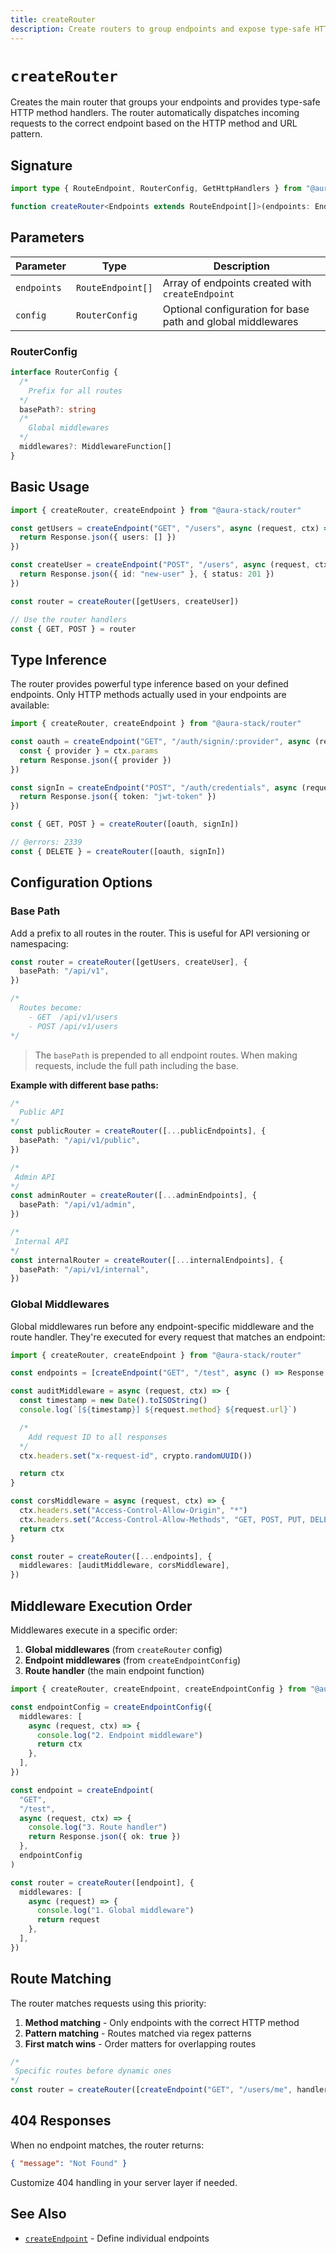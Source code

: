 ```yaml
---
title: createRouter
description: Create routers to group endpoints and expose type-safe HTTP method handlers.
---
```


# `createRouter`

Creates the main router that groups your endpoints and provides type-safe HTTP method handlers. The router automatically dispatches incoming requests to the correct endpoint based on the HTTP method and URL pattern.

## Signature

```ts lineNumbers
import type { RouteEndpoint, RouterConfig, GetHttpHandlers } from "@aura-stack/router/types"

function createRouter<Endpoints extends RouteEndpoint[]>(endpoints: Endpoints, config?: RouterConfig): GetHttpHandlers<Endpoints>
```

## Parameters

| Parameter   | Type              | Description                                                 |
| ----------- | ----------------- | ----------------------------------------------------------- |
| `endpoints` | `RouteEndpoint[]` | Array of endpoints created with `createEndpoint`            |
| `config`    | `RouterConfig`    | Optional configuration for base path and global middlewares |

### RouterConfig

```ts lineNumbers
interface RouterConfig {
  /*
    Prefix for all routes
  */
  basePath?: string
  /*
    Global middlewares
  */
  middlewares?: MiddlewareFunction[]
}
```

## Basic Usage

```ts lineNumbers
import { createRouter, createEndpoint } from "@aura-stack/router"

const getUsers = createEndpoint("GET", "/users", async (request, ctx) => {
  return Response.json({ users: [] })
})

const createUser = createEndpoint("POST", "/users", async (request, ctx) => {
  return Response.json({ id: "new-user" }, { status: 201 })
})

const router = createRouter([getUsers, createUser])

// Use the router handlers
const { GET, POST } = router
```

## Type Inference

The router provides powerful type inference based on your defined endpoints. Only HTTP methods actually used in your endpoints are available:

```ts lineNumbers
import { createRouter, createEndpoint } from "@aura-stack/router"

const oauth = createEndpoint("GET", "/auth/signin/:provider", async (request, ctx) => {
  const { provider } = ctx.params
  return Response.json({ provider })
})

const signIn = createEndpoint("POST", "/auth/credentials", async (request, ctx) => {
  return Response.json({ token: "jwt-token" })
})

const { GET, POST } = createRouter([oauth, signIn])

// @errors: 2339
const { DELETE } = createRouter([oauth, signIn])
```

## Configuration Options

### Base Path

Add a prefix to all routes in the router. This is useful for API versioning or namespacing:

```ts lineNumbers
const router = createRouter([getUsers, createUser], {
  basePath: "/api/v1",
})

/* 
  Routes become:
    - GET  /api/v1/users
    - POST /api/v1/users
*/
```

> The `basePath` is prepended to all endpoint routes. When making requests, include the full path including the base.

**Example with different base paths:**

```ts lineNumbers
/* 
  Public API
*/
const publicRouter = createRouter([...publicEndpoints], {
  basePath: "/api/v1/public",
})

/*
 Admin API
*/
const adminRouter = createRouter([...adminEndpoints], {
  basePath: "/api/v1/admin",
})

/*
 Internal API
*/
const internalRouter = createRouter([...internalEndpoints], {
  basePath: "/api/v1/internal",
})
```

### Global Middlewares

Global middlewares run before any endpoint-specific middleware and the route handler. They're executed for every request that matches an endpoint:

```ts lineNumbers
import { createRouter, createEndpoint } from "@aura-stack/router"

const endpoints = [createEndpoint("GET", "/test", async () => Response.json({}))]

const auditMiddleware = async (request, ctx) => {
  const timestamp = new Date().toISOString()
  console.log(`[${timestamp}] ${request.method} ${request.url}`)

  /*
    Add request ID to all responses
  */
  ctx.headers.set("x-request-id", crypto.randomUUID())

  return ctx
}

const corsMiddleware = async (request, ctx) => {
  ctx.headers.set("Access-Control-Allow-Origin", "*")
  ctx.headers.set("Access-Control-Allow-Methods", "GET, POST, PUT, DELETE")
  return ctx
}

const router = createRouter([...endpoints], {
  middlewares: [auditMiddleware, corsMiddleware],
})
```

## Middleware Execution Order

Middlewares execute in a specific order:

1. **Global middlewares** (from `createRouter` config)
2. **Endpoint middlewares** (from `createEndpointConfig`)
3. **Route handler** (the main endpoint function)

```ts lineNumbers
import { createRouter, createEndpoint, createEndpointConfig } from "@aura-stack/router"

const endpointConfig = createEndpointConfig({
  middlewares: [
    async (request, ctx) => {
      console.log("2. Endpoint middleware")
      return ctx
    },
  ],
})

const endpoint = createEndpoint(
  "GET",
  "/test",
  async (request, ctx) => {
    console.log("3. Route handler")
    return Response.json({ ok: true })
  },
  endpointConfig
)

const router = createRouter([endpoint], {
  middlewares: [
    async (request) => {
      console.log("1. Global middleware")
      return request
    },
  ],
})
```

## Route Matching

The router matches requests using this priority:

1. **Method matching** - Only endpoints with the correct HTTP method
2. **Pattern matching** - Routes matched via regex patterns
3. **First match wins** - Order matters for overlapping routes

```ts lineNumbers
/* 
 Specific routes before dynamic ones
*/
const router = createRouter([createEndpoint("GET", "/users/me", handler), createEndpoint("GET", "/users/:id", handler)])
```

## 404 Responses

When no endpoint matches, the router returns:

```json
{ "message": "Not Found" }
```

Customize 404 handling in your server layer if needed.

## See Also

- [`createEndpoint`](./create-endpoint) - Define individual endpoints
